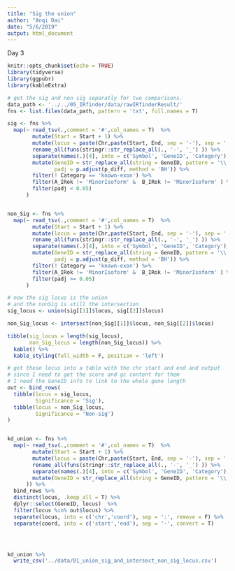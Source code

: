 ```yaml
---
title: "Sig the union"
author: "Anqi Dai"
date: "5/6/2019"
output: html_document
---
```

Day 3

```r
knitr::opts_chunk$set(echo = TRUE)
library(tidyverse)
library(ggpubr)
library(kableExtra)
```

```r
# get the sig and non sig separatly for two comparisons.
data_path <- '../../05_IRfinder/data/rawIRfinderResult/'
fns <- list.files(data_path, pattern = 'txt', full.names = T)

sig <- fns %>%
  map(~ read_tsv(.,comment = '#',col_names = T)  %>%
        mutate(Start = Start + 1) %>%
        mutate(locus = paste(Chr,paste(Start, End, sep = '-'), sep = ':' ) ) %>%
        rename_all(funs(stringr::str_replace_all(., '-', '_') )) %>%
        separate(names(.)[4], into = c('Symbol', 'GeneID', 'Category'), sep = '/') %>%
        mutate(GeneID = str_replace_all(string = GeneID, pattern = '\\..*$', replacement = ''),
               padj = p.adjust(p_diff, method = 'BH')) %>%
        filter(! Category == 'known-exon') %>%
        filter(A_IRok != 'MinorIsoform' &  B_IRok != 'MinorIsoform' ) %>%
        filter(padj < 0.05) 
      )


non_Sig <- fns %>%
  map(~ read_tsv(.,comment = '#',col_names = T)  %>%
        mutate(Start = Start + 1) %>%
        mutate(locus = paste(Chr,paste(Start, End, sep = '-'), sep = ':' ) ) %>%
        rename_all(funs(stringr::str_replace_all(., '-', '_') )) %>%
        separate(names(.)[4], into = c('Symbol', 'GeneID', 'Category'), sep = '/') %>%
        mutate(GeneID = str_replace_all(string = GeneID, pattern = '\\..*$', replacement = ''),
               padj = p.adjust(p_diff, method = 'BH')) %>%
        filter(! Category == 'known-exon') %>%
        filter(A_IRok != 'MinorIsoform' &  B_IRok != 'MinorIsoform' ) %>%
        filter(padj >= 0.05) 
      )
```


```r
# now the sig locus is the union
# and the nonSig is still the intersection
sig_locus <- union(sig[[1]]$locus, sig[[2]]$locus)

non_Sig_locus <- intersect(non_Sig[[1]]$locus, non_Sig[[2]]$locus)

tibble(sig_locus = length(sig_locus),
       non_Sig_locus = length(non_Sig_locus)) %>%
  kable() %>%
  kable_styling(full_width = F, position = 'left')
```

```r
# get these locus into a table with the chr start and end and output 
# since I need to get the score and gc content for them
# I need the GeneID info to link to the whole gene length
out <- bind_rows(
  tibble(locus = sig_locus, 
         Significance = 'Sig'),
  tibble(locus = non_Sig_locus, 
         Significance = 'Non-sig')
) 


kd_union <- fns %>%
  map(~ read_tsv(.,comment = '#',col_names = T)  %>%
        mutate(Start = Start + 1) %>%
        mutate(locus = paste(Chr,paste(Start, End, sep = '-'), sep = ':' ) ) %>%
        rename_all(funs(stringr::str_replace_all(., '-', '_') )) %>%
        separate(names(.)[4], into = c('Symbol', 'GeneID', 'Category'), sep = '/') %>%
        mutate(GeneID = str_replace_all(string = GeneID, pattern = '\\..*$', replacement = '')
      )) %>%
  bind_rows %>%
  distinct(locus, .keep_all = T) %>%
  dplyr::select(GeneID, locus)  %>%
  filter(locus %in% out$locus) %>%
  separate(locus, into = c('chr','coord'), sep = ':', remove = F) %>%
  separate(coord, into = c('start','end'), sep = '-', convert = T)




kd_union %>%
  write_csv('../data/01_union_sig_and_intersect_non_sig_locus.csv')
```

